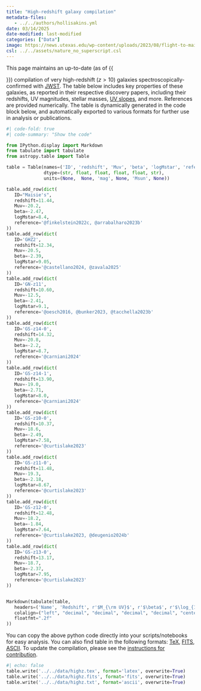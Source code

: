 ```yaml
---
title: "High-redshift galaxy compilation"
metadata-files: 
   - ../../authors/hollisakins.yml
date: 03/14/2025
date-modified: last-modified
categories: ["Data"]
image: https://news.utexas.edu/wp-content/uploads/2023/08/flight-to-maisies-2400x1600-1-1200x800-c-default.png
csl: ../../assets/nature_no_superscript.csl
---
```


This page maintains an up-to-date (as of {{<meta date-modified>}}) compilation of very high-redshift ($z>10$) galaxies spectroscopically-confirmed with [JWST](jwst.qmd). 
The table below includes key properties of these galaxies, as reported in their respective discovery papers, including their redshifts, UV magnitudes, stellar masses, [UV slopes](../uvslopes.qmd), and more.
References are provided numerically. 
The table is dynamically generated in the code block below, and automatically exported to various formats for further use in analysis or publications.


```python
#| code-fold: true
#| code-summary: "Show the code"

from IPython.display import Markdown
from tabulate import tabulate
from astropy.table import Table

table = Table(names=('ID', 'redshift', 'Muv', 'beta', 'logMstar', 'reference'),
              dtype=(str, float, float, float, float, str),
              units=(None,  None, 'mag', None, 'Msun', None))

table.add_row(dict(
   ID="Maisie's", 
   redshift=11.44, 
   Muv=-20.2, 
   beta=-2.47,
   logMstar=8.4,
   reference='@finkelstein2022c, @arrabalharo2023b'
))
table.add_row(dict(
   ID='GHZ2', 
   redshift=12.34, 
   Muv=-20.5, 
   beta=-2.39,
   logMstar=9.05,
   reference='@castellano2024, @zavala2025'
))
table.add_row(dict(
   ID='GN-z11', 
   redshift=10.60, 
   Muv=-12.5, 
   beta=-2.41,
   logMstar=9.1,
   reference='@oesch2016, @bunker2023, @tacchella2023b'
))
table.add_row(dict(
   ID='GS-z14-0', 
   redshift=14.32, 
   Muv=-20.8, 
   beta=-2.2,
   logMstar=8.7,
   reference='@carniani2024'
))
table.add_row(dict(
   ID='GS-z14-1', 
   redshift=13.90, 
   Muv=-19.0, 
   beta=-2.71,
   logMstar=8.0,
   reference='@carniani2024'
))
table.add_row(dict(
   ID='GS-z10-0', 
   redshift=10.37, 
   Muv=-18.6, 
   beta=-2.49,
   logMstar=7.58,
   reference='@curtislake2023'
))
table.add_row(dict(
   ID='GS-z11-0', 
   redshift=11.48, 
   Muv=-19.3, 
   beta=-2.18,
   logMstar=8.67,
   reference='@curtislake2023'
))
table.add_row(dict(
   ID='GS-z12-0', 
   redshift=12.48, 
   Muv=-18.2, 
   beta=-1.84,
   logMstar=7.64,
   reference='@curtislake2023, @deugenio2024b'
))
table.add_row(dict(
   ID='GS-z13-0', 
   redshift=13.17, 
   Muv=-18.7, 
   beta=-2.37,
   logMstar=7.95,
   reference='@curtislake2023'
))


Markdown(tabulate(table, 
   headers=('Name', 'Redshift', r'$M_{\rm UV}$', r'$\beta$', r'$\log_{10} M_*$', 'Reference'), 
   colalign=("left", "decimal", "decimal", "decimal", "decimal", "center"),
   floatfmt=".2f"
))

```

You can copy the above python code directly into your scripts/notebooks for easy analysis.
You can also find table in the following formats: [TeX](../../data/highz.tex), [FITS](../../data/highz.fits), [ASCII](../../data/highz.txt). 
To update the compilation, please see the [instructions for contribution](/contributing.qmd).

```python
#| echo: false
table.write('../../data/highz.tex', format='latex', overwrite=True)
table.write('../../data/highz.fits', format='fits', overwrite=True)
table.write('../../data/highz.txt', format='ascii', overwrite=True)
```


